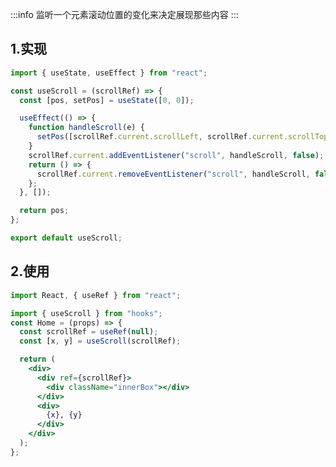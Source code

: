 :::info
监听一个元素滚动位置的变化来决定展现那些内容
:::

## 1.实现

```jsx
import { useState, useEffect } from "react";

const useScroll = (scrollRef) => {
  const [pos, setPos] = useState([0, 0]);

  useEffect(() => {
    function handleScroll(e) {
      setPos([scrollRef.current.scrollLeft, scrollRef.current.scrollTop]);
    }
    scrollRef.current.addEventListener("scroll", handleScroll, false);
    return () => {
      scrollRef.current.removeEventListener("scroll", handleScroll, false);
    };
  }, []);

  return pos;
};

export default useScroll;
```

## 2.使用

```jsx
import React, { useRef } from "react";

import { useScroll } from "hooks";
const Home = (props) => {
  const scrollRef = useRef(null);
  const [x, y] = useScroll(scrollRef);

  return (
    <div>
      <div ref={scrollRef}>
        <div className="innerBox"></div>
      </div>
      <div>
        {x}, {y}
      </div>
    </div>
  );
};
```
